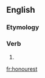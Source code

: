 ==English==

===Etymology===
{{suffix|honour|est|lang=en}}

===Verb===
{{head|en}}

# {{en-archaic second-person singular of|honour|lang=en}}

[[fr:honourest]]
